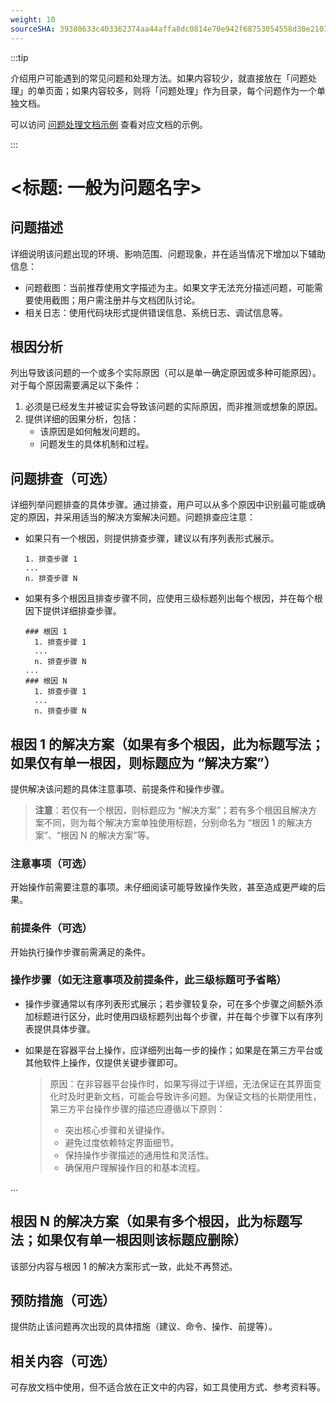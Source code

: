 ```yaml
---
weight: 10
sourceSHA: 39380633c403362374aa44affa8dc0814e70e942f68753054558d30e2107b4b0
---
```


:::tip

介绍用户可能遇到的常见问题和处理方法。如果内容较少，就直接放在「问题处理」的单页面；如果内容较多，则将「问题处理」作为目录，每个问题作为一个单独文档。

可以访问 [问题处理文档示例](https://product-doc-guide.alauda.cn/template/trouble_shooting/example.html) 查看对应文档的示例。

:::

# \<标题: 一般为问题名字>

## 问题描述

详细说明该问题出现的环境、影响范围、问题现象，并在适当情况下增加以下辅助信息：

- 问题截图：当前推荐使用文字描述为主。如果文字无法充分描述问题，可能需要使用截图；用户需注册并与文档团队讨论。
- 相关日志：使用代码块形式提供错误信息、系统日志、调试信息等。

## 根因分析

列出导致该问题的一个或多个实际原因（可以是单一确定原因或多种可能原因）。对于每个原因需要满足以下条件：

1. 必须是已经发生并被证实会导致该问题的实际原因，而非推测或想象的原因。
2. 提供详细的因果分析，包括：
   - 该原因是如何触发问题的。
   - 问题发生的具体机制和过程。

## 问题排查（可选）

详细列举问题排查的具体步骤。通过排查，用户可以从多个原因中识别最可能或确定的原因，并采用适当的解决方案解决问题。问题排查应注意：

- 如果只有一个根因，则提供排查步骤，建议以有序列表形式展示。

  ```
  1. 排查步骤 1
  ...
  n. 排查步骤 N
  ```

- 如果有多个根因且排查步骤不同，应使用三级标题列出每个根因，并在每个根因下提供详细排查步骤。
  ```
  ### 根因 1
    1. 排查步骤 1
    ...
    n. 排查步骤 N
  ...
  ### 根因 N
    1. 排查步骤 1
    ...
    n. 排查步骤 N
  ```

## 根因 1 的解决方案（如果有多个根因，此为标题写法；如果仅有单一根因，则标题应为 “解决方案”）

提供解决该问题的具体注意事项、前提条件和操作步骤。

> **注意**：若仅有一个根因，则标题应为 “解决方案”；若有多个根因且解决方案不同，则为每个解决方案单独使用标题，分别命名为 “根因 1 的解决方案”、“根因 N 的解决方案”等。

### 注意事项（可选）

开始操作前需要注意的事项。未仔细阅读可能导致操作失败，甚至造成更严峻的后果。

### 前提条件（可选）

开始执行操作步骤前需满足的条件。

### 操作步骤（如无注意事项及前提条件，此三级标题可予省略）

- 操作步骤通常以有序列表形式展示；若步骤较复杂，可在多个步骤之间额外添加标题进行区分，此时使用四级标题列出每个步骤，并在每个步骤下以有序列表提供具体步骤。
- 如果是在容器平台上操作，应详细列出每一步的操作；如果是在第三方平台或其他软件上操作，仅提供关键步骤即可。

  > 原因：在非容器平台操作时，如果写得过于详细，无法保证在其界面变化时及时更新文档，可能会导致许多问题。为保证文档的长期使用性，第三方平台操作步骤的描述应遵循以下原则：
  >
  > - 突出核心步骤和关键操作。
  > - 避免过度依赖特定界面细节。
  > - 保持操作步骤描述的通用性和灵活性。
  > - 确保用户理解操作目的和基本流程。

...

## 根因 N 的解决方案（如果有多个根因，此为标题写法；如果仅有单一根因则该标题应删除）

该部分内容与根因 1 的解决方案形式一致，此处不再赘述。

## 预防措施（可选）

提供防止该问题再次出现的具体措施（建议、命令、操作、前提等）。

## 相关内容（可选）

可存放文档中使用，但不适合放在正文中的内容，如工具使用方式、参考资料等。
